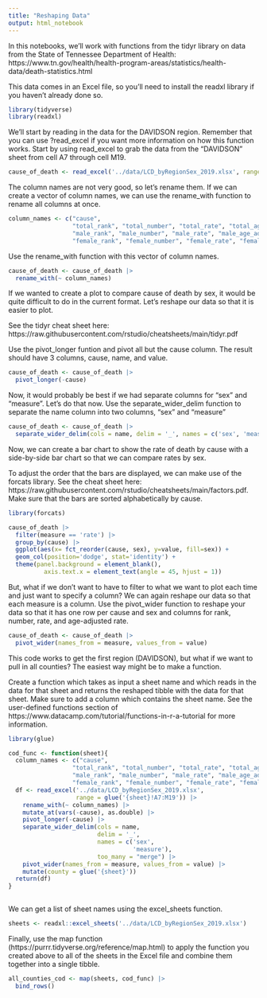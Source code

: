 ```yaml
---
title: "Reshaping Data"
output: html_notebook
---
```


In this notebooks, we'll work with functions from the tidyr library on data from the State of Tennessee Department of Health:   https://www.tn.gov/health/health-program-areas/statistics/health-data/death-statistics.html

This data comes in an Excel file, so you'll need to install the readxl library if you haven't already done so.

```r
library(tidyverse)
library(readxl)
```

We'll start by reading in the data for the DAVIDSON region. 
Remember that you can use ?read_excel if you want more information on how this function works.
Start by using read_excel to grab the data from the "DAVIDSON" sheet from cell A7 through cell M19.

```r
cause_of_death <- read_excel('../data/LCD_byRegionSex_2019.xlsx', range='DAVIDSON!A7:M19')
```

The column names are not very good, so let's rename them. If we can create a vector of column names, we can use the rename_with function to rename all columns at once.
```r
column_names <- c("cause",
                  "total_rank", "total_number", "total_rate", "total_age_adjusted",
                  "male_rank", "male_number", "male_rate", "male_age_adjusted",
                  "female_rank", "female_number", "female_rate", "female_age_adjusted")
```

Use the rename_with function with this vector of column names. 

```r
cause_of_death <- cause_of_death |> 
  rename_with(~ column_names)
```


If we wanted to create a plot to compare cause of death by sex, it would be quite difficult to do in the current format. Let's reshape our data so that it is easier to plot.

See the tidyr cheat sheet here: https://raw.githubusercontent.com/rstudio/cheatsheets/main/tidyr.pdf

Use the pivot_longer funtion and pivot all but the cause column. The result should have 3 columns, cause, name, and value.
```r
cause_of_death <- cause_of_death |> 
  pivot_longer(-cause)
```

Now, it would probably be best if we had separate columns for "sex" and "measure". Let's do that now. Use the separate_wider_delim function to separate the name column into two columns, "sex" and "measure"
```r
cause_of_death <- cause_of_death |> 
  separate_wider_delim(cols = name, delim = '_', names = c('sex', 'measure'), too_many = "merge")
```


Now, we can create a bar chart to show the rate of death by cause with a side-by-side bar chart so that we can compare rates by sex.

To adjust the order that the bars are displayed, we can make use of the forcats library. See the cheat sheet here: https://raw.githubusercontent.com/rstudio/cheatsheets/main/factors.pdf.
Make sure that the bars are sorted alphabetically by cause.
```r
library(forcats)

cause_of_death |>
  filter(measure == 'rate') |> 
  group_by(cause) |> 
  ggplot(aes(x= fct_reorder(cause, sex), y=value, fill=sex)) +
  geom_col(position='dodge', stat='identity') +
  theme(panel.background = element_blank(),
          axis.text.x = element_text(angle = 45, hjust = 1))
```



But, what if we don't want to have to filter to what we want to plot each time and just want to specify a column? We can again reshape our data so that each measure is a column.
Use the pivot_wider function to reshape your data so that it has one row per cause and sex and columns for rank, number, rate, and age-adjusted rate.

```r
cause_of_death <- cause_of_death |> 
  pivot_wider(names_from = measure, values_from = value)
```


This code works to get the first region (DAVIDSON), but what if we want to pull in all counties? The easiest way might be to make a function.

Create a function which takes as input a sheet name and which reads in the data for that sheet and returns the reshaped tibble with the data for that sheet. Make sure to add a column which contains the sheet name.
See the user-defined functions section of https://www.datacamp.com/tutorial/functions-in-r-a-tutorial for more information.

```r
library(glue)
```


```r
cod_func <- function(sheet){
  column_names <- c("cause",
                  "total_rank", "total_number", "total_rate", "total_age_adjusted",
                  "male_rank", "male_number", "male_rate", "male_age_adjusted",
                  "female_rank", "female_number", "female_rate", "female_age_adjusted")
  df <- read_excel('../data/LCD_byRegionSex_2019.xlsx',
                   range = glue('{sheet}!A7:M19')) |>     
    rename_with(~ column_names) |> 
    mutate_at(vars(-cause), as.double) |>
    pivot_longer(-cause) |> 
    separate_wider_delim(cols = name, 
                         delim = '_', 
                         names = c('sex', 
                                   'measure'), 
                         too_many = "merge") |> 
    pivot_wider(names_from = measure, values_from = value) |> 
    mutate(county = glue('{sheet}'))
  return(df)
}
  
```

We can get a list of sheet names using the excel_sheets function.
```r
sheets <- readxl::excel_sheets('../data/LCD_byRegionSex_2019.xlsx')
```

Finally, use the map function (https://purrr.tidyverse.org/reference/map.html) to apply the function you created above to all of the sheets in the Excel file and combine them together into a single tibble.

```r
all_counties_cod <- map(sheets, cod_func) |> 
  bind_rows()
```




